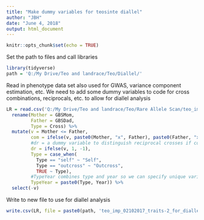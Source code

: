 ---
title: "Make dummy variables for teosinte diallel"
author: "JBH"
date: "June 4, 2018"
output: html_document
---

```{r setup, include=FALSE}
knitr::opts_chunk$set(echo = TRUE)
```

Set the path to files and call libraries
```{r}
library(tidyverse)
path = 'Q:/My Drive/Teo and landrace/Teo/Diallel/'
```

Read in phenotype data set also used for GWAS, variance component estimation, etc.
We need to add some dummy variables to code for cross combinations, reciprocals, etc. to allow for diallel analysis
```{r}
LR = read.csv('Q:/My Drive/Teo and landrace/Teo/Rare Allele Scan/teo_imp_02102017_traits-2.csv', stringsAsFactors = F) %>%
  rename(Mother = GBSMom,
         Father = GBSDad,
         Type = Cross) %>%
  mutate(v = Mother <= Father,
         com = ifelse(v, paste0(Mother, "x", Father), paste0(Father, "x", Mother)),
         #dr = a dummy variable to distinguish reciprocal crosses if combin is fit as model
         dr = ifelse(v, 1, -1),
         Type = case_when(
           Type == "self" ~ "Self",
           Type == "outcross" ~ "Outcross",
           TRUE ~ Type),
         #TypeYear combines type and year so we can specify unique variances for all four combinations
         TypeYear = paste0(Type, Year)) %>%
  select(-v) 
```

Write to new file to use for diallel analysis
```{r}
write.csv(LR, file = paste0(path, 'teo_imp_02102017_traits-2_for_diallel.csv'), row.names = F, quote = F)
```

